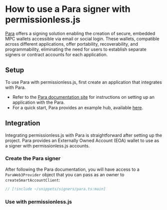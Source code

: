 
<VersionWarning version="0.2" />


# How to use a Para signer with permissionless.js

[Para](https://www.getpara.com/) offers a signing solution enabling the creation of secure, embedded MPC wallets accessible via email or social login. These wallets, compatible across different applications, offer portability, recoverability, and programmability, eliminating the need for users to establish separate signers or contract accounts for each application.

## Setup

To use Para with permissionless.js, first create an application that integrates with Para.

- Refer to the [Para documentation site](https://docs.getpara.com/welcome) for instructions on setting up an application with the Para.
- For a quick start, Para provides an example hub, available [here](https://docs.getpara.com/getting-started/examples).

## Integration

Integrating permissionless.js with Para is straightforward after setting up the project. Para provides an Externally Owned Account (EOA) wallet to use as a signer with permissionless.js accounts.

### Create the Para signer
After following the Para documentation, you will have access to a `ParaWeb3Provider` object that you can pass as an owner to `createSmartAccountClient`:

```typescript
// [!include ~/snippets/signers/para.ts:main]
```

### Use with permissionless.js

<SmartAccounts />
